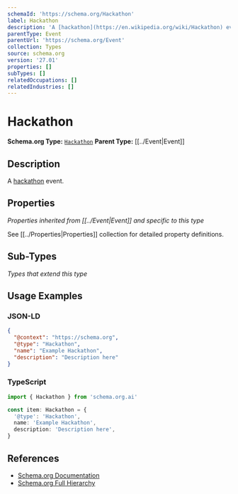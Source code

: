 ```yaml
---
schemaId: 'https://schema.org/Hackathon'
label: Hackathon
description: 'A [hackathon](https://en.wikipedia.org/wiki/Hackathon) event.'
parentType: Event
parentUrl: 'https://schema.org/Event'
collection: Types
source: schema.org
version: '27.01'
properties: []
subTypes: []
relatedOccupations: []
relatedIndustries: []
---
```

# Hackathon

**Schema.org Type:** [`Hackathon`](https://schema.org/Hackathon)
**Parent Type:** [[../Event|Event]]

## Description

A [hackathon](https://en.wikipedia.org/wiki/Hackathon) event.

## Properties

*Properties inherited from [[../Event|Event]] and specific to this type*

See [[../Properties|Properties]] collection for detailed property definitions.

## Sub-Types

*Types that extend this type*

## Usage Examples

### JSON-LD

```json
{
  "@context": "https://schema.org",
  "@type": "Hackathon",
  "name": "Example Hackathon",
  "description": "Description here"
}
```

### TypeScript

```typescript
import { Hackathon } from 'schema.org.ai'

const item: Hackathon = {
  '@type': 'Hackathon',
  name: 'Example Hackathon',
  description: 'Description here',
}
```

## References

- [Schema.org Documentation](https://schema.org/Hackathon)
- [Schema.org Full Hierarchy](https://schema.org/docs/full.html)
